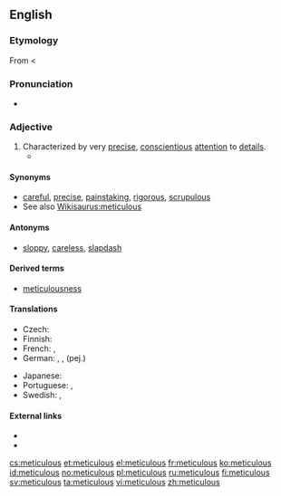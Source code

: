 ==English==

===Etymology===
From {{etyl|la}} {{term|meticulosus||full of fear}} < {{term|metus||fear}}

===Pronunciation===
*{{audio|en-uk-meticulous.ogg|Audio (UK)}}

===Adjective===
{{en-adj}}

# Characterized by very [[precise]], [[conscientious]] [[attention]] to [[detail]]s.
#* {{quote-book|year=1943|author=[[w:Franklin D. Roosevelt|Franklin D. Roosevelt]]|title=[[S:Roosevelt's Fireside Chat, 28 July 1943|Roosevelt's Fireside Chat, 28 July 1943]]
|passage=The '''meticulous''' care with which the operation in Sicily was planned has paid dividends. Our casualties in men, in ships and materiel have been low—in fact, far below our estimate.}}

====Synonyms====
* [[careful]], [[precise]], [[painstaking]], [[rigorous]], [[scrupulous]]
* See also [[Wikisaurus:meticulous]]

====Antonyms====
* [[sloppy]], [[careless]], [[slapdash]]

====Derived terms====
* [[meticulousness]]

====Translations====
{{trans-top|characterized by very precise, conscientious attention to details}}
* Czech: {{t-|cs|pečlivý}}
* Finnish: {{t-|fi|huolellinen}}
* French: {{t|fr|méticuleux}}, {{t|fr|soigneux}}
* German: {{t+|de|akribisch}}, {{t|de|peinlich genau}}, {{t|de|pedantisch}} (pej.)
{{trans-mid}}
* Japanese: {{t|ja|細部まで行き届いた|tr=さいぶまでいきとどいた, saibu made ikitodoita|sc=Jpan}}
* Portuguese: {{t|pt|meticuloso|m}}, {{t|pt|meticulosa|f}}
* Swedish: {{t+|sv|minutiös}}, {{t|sv|omsorgsfull}}
{{trans-bottom}}

====External links====
* {{R:Webster 1913}}
* {{R:Century 1911}}

[[cs:meticulous]]
[[et:meticulous]]
[[el:meticulous]]
[[fr:meticulous]]
[[ko:meticulous]]
[[id:meticulous]]
[[no:meticulous]]
[[pl:meticulous]]
[[ru:meticulous]]
[[fi:meticulous]]
[[sv:meticulous]]
[[ta:meticulous]]
[[vi:meticulous]]
[[zh:meticulous]]